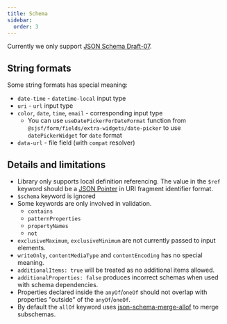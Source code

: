 ```yaml
---
title: Schema
sidebar:
  order: 3
---
```


Currently we only support [JSON Schema Draft-07](https://json-schema.org/draft-07#draft-07).

## String formats

Some string formats has special meaning:

- `date-time` - `datetime-local` input type
- `uri` - `url` input type
- `color`, `date`, `time`, `email` - corresponding input type
  - You can use `useDatePickerForDateFormat` function from
    `@sjsf/form/fields/extra-widgets/date-picker` to  use `datePickerWidget`
    for `date` format
- `data-url` - file field (with `compat` resolver)

## Details and limitations

- Library only supports local definition referencing. The value in the `$ref` keyword should be a [JSON Pointer](https://datatracker.ietf.org/doc/html/rfc6901) in URI fragment identifier format.
- `$schema` keyword is ignored
- Some keywords are only involved in validation.
  - `contains`
  - `patternProperties`
  - `propertyNames`
  - `not`
- `exclusiveMaximum`, `exclusiveMinimum` are not currently passed to input elements.
- `writeOnly`, `contentMediaType` and `contentEncoding` has no special meaning.
- `additionalItems: true` will be treated as no additional items allowed.
- `additionalProperties: false` produces incorrect schemas when used with schema dependencies.
- Properties declared inside the `anyOf`/`oneOf` should not overlap with properties "outside" of the `anyOf`/`oneOf`.
- By default the `allOf` keyword uses [json-schema-merge-allof](https://github.com/mokkabonna/json-schema-merge-allof) to merge subschemas.

